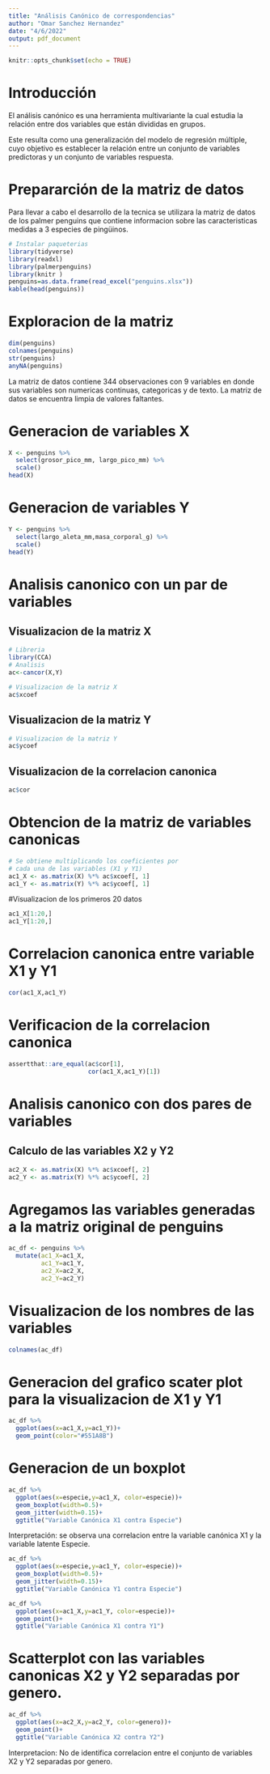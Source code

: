 ---
title: "Análisis Canónico de correspondencias"
author: "Omar Sanchez Hernandez"
date: "4/6/2022"
output: pdf_document
---

```{r setup, include=FALSE}
knitr::opts_chunk$set(echo = TRUE)
```

# Introducción

El análisis canónico es una herramienta multivariante la cual estudia la relación entre dos variables que están divididas en grupos.

Este resulta como una generalización del modelo de regresión múltiple, cuyo objetivo es establecer la relación entre un conjunto de variables predictoras y un conjunto de variables respuesta.

# Prepararción de la matriz de datos

Para llevar a cabo el desarrollo de la tecnica se utilizara la matriz de datos de los palmer penguins que contiene informacion sobre las caracteristicas medidas a 3 especies de pingüinos. 

```{r echo=TRUE, message=FALSE, warning=FALSE}
# Instalar paqueterias
library(tidyverse)
library(readxl)
library(palmerpenguins)
library(knitr )
penguins=as.data.frame(read_excel("penguins.xlsx"))
kable(head(penguins))

```

# Exploracion de la matriz

```{r echo=TRUE, message=FALSE, warning=FALSE}
dim(penguins)
colnames(penguins)
str(penguins)
anyNA(penguins)
```

La matriz de datos contiene 344 observaciones con 9 variables en donde sus variables son numericas continuas, categoricas y de texto.
La matriz de datos se encuentra limpia de valores faltantes.

# Generacion de variables X

```{r echo=TRUE, message=FALSE, warning=FALSE}
X <- penguins %>% 
  select(grosor_pico_mm, largo_pico_mm) %>%
  scale()
head(X)
```

# Generacion de variables Y

```{r echo=TRUE, message=FALSE, warning=FALSE}
Y <- penguins %>%
  select(largo_aleta_mm,masa_corporal_g) %>%
  scale()
head(Y)
```

# Analisis canonico con un par de variables

## Visualizacion de la matriz X

```{r echo=TRUE, message=FALSE, warning=FALSE}
# Libreria
library(CCA)
# Analisis
ac<-cancor(X,Y)

# Visualizacion de la matriz X
ac$xcoef
```

## Visualizacion de la matriz Y

```{r echo=TRUE, message=FALSE, warning=FALSE}
# Visualizacion de la matriz Y
ac$ycoef
```

## Visualizacion de la correlacion canonica

```{r echo=TRUE, message=FALSE, warning=FALSE}
ac$cor
```

# Obtencion de la matriz de variables canonicas

```{r echo=TRUE, message=FALSE, warning=FALSE}
# Se obtiene multiplicando los coeficientes por
# cada una de las variables (X1 y Y1)
ac1_X <- as.matrix(X) %*% ac$xcoef[, 1]
ac1_Y <- as.matrix(Y) %*% ac$ycoef[, 1]

```

#Visualizacion de los primeros 20 datos

```{r echo=TRUE, message=FALSE, warning=FALSE}
ac1_X[1:20,]
ac1_Y[1:20,]
```

# Correlacion canonica entre variable X1 y Y1

```{r echo=TRUE, message=FALSE, warning=FALSE}
cor(ac1_X,ac1_Y)
```

# Verificacion de la correlacion canonica

```{r echo=TRUE, message=FALSE, warning=FALSE}
assertthat::are_equal(ac$cor[1], 
                      cor(ac1_X,ac1_Y)[1])
```

# Analisis canonico con dos pares de variables

## Calculo de las variables X2 y Y2

```{r echo=TRUE, message=FALSE, warning=FALSE}
ac2_X <- as.matrix(X) %*% ac$xcoef[, 2]
ac2_Y <- as.matrix(Y) %*% ac$ycoef[, 2]

```

# Agregamos las variables generadas a la matriz original de penguins

```{r echo=TRUE, message=FALSE, warning=FALSE}
ac_df <- penguins %>% 
  mutate(ac1_X=ac1_X,
         ac1_Y=ac1_Y,
         ac2_X=ac2_X,
         ac2_Y=ac2_Y)
```

# Visualizacion de los nombres de las variables

```{r echo=TRUE, message=FALSE, warning=FALSE}
colnames(ac_df)
```

# Generacion del grafico scater plot para la visualizacion de X1 y Y1

```{r echo=TRUE, message=FALSE, warning=FALSE}
ac_df %>% 
  ggplot(aes(x=ac1_X,y=ac1_Y))+
  geom_point(color="#551A8B")
```

# Generacion de un boxplot

```{r echo=TRUE, message=FALSE, warning=FALSE}
ac_df %>% 
  ggplot(aes(x=especie,y=ac1_X, color=especie))+
  geom_boxplot(width=0.5)+
  geom_jitter(width=0.15)+
  ggtitle("Variable Canónica X1 contra Especie")
```

Interpretación: se observa una correlacion entre la variable canónica X1 y la variable latente Especie.

```{r echo=TRUE, message=FALSE, warning=FALSE}
ac_df %>% 
  ggplot(aes(x=especie,y=ac1_Y, color=especie))+
  geom_boxplot(width=0.5)+
  geom_jitter(width=0.15)+
  ggtitle("Variable Canónica Y1 contra Especie")
```

```{r echo=TRUE, message=FALSE, warning=FALSE}
ac_df %>% 
  ggplot(aes(x=ac1_X,y=ac1_Y, color=especie))+
  geom_point()+
  ggtitle("Variable Canónica X1 contra Y1")

```

# Scatterplot con las variables canonicas X2 y Y2 separadas por genero.

```{r echo=TRUE, message=FALSE, warning=FALSE}
ac_df %>% 
  ggplot(aes(x=ac2_X,y=ac2_Y, color=genero))+
  geom_point()+
  ggtitle("Variable Canónica X2 contra Y2")
```

Interpretacion: No de identifica correlacion entre el conjunto de variables X2 y Y2 separadas por genero.

